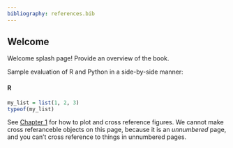```yaml
---
bibliography: references.bib
---
```


## Welcome {.unnumbered}

Welcome splash page! Provide an overview of the book.

Sample evaluation of R and Python in a side-by-side manner:

#### R

```r
my_list = list(1, 2, 3)
typeof(my_list)
```

See [Chapter 1](#sec-hello-world) for how to plot and cross reference figures. We cannot make cross referanceble objects on this page, because it is an *unnumbered* page, and you can't cross reference to things in unnumbered pages.
